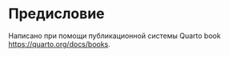 # Предисловие {.unnumbered}

Написано при помощи публикационной системы Quarto book <https://quarto.org/docs/books>.